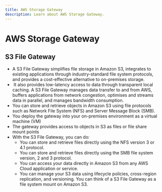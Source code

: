 ```yaml
---
title: AWS Storage Gateway
description: Learn about AWS Storage Gateway.
---
```


# AWS Storage Gateway

## S3 File Gateway

- A S3 File Gateway simplifies file storage in Amazon S3, integrates to existing applications through industry-standard file system protocols, and provides a cost-effective alternative to on-premises storage.
-  It also provides low-latency access to data through transparent local caching. A S3 File Gateway manages data transfer to and from AWS, buffers applications from network congestion, optimises and streams data in parallel, and manages bandwidth consumption.
- You can store and retrieve objects in Amazon S3 using file protocols such as Network File System (NFS) and Server Message Block (SMB).
- You deploy the gateway into your on-premises environment as a virtual machine (VM)
- The gateway provides access to objects in S3 as files or file share mount points
- With the S3 File Gateway, you can do:
  - You can store and retrieve files directly using the NFS version 3 or 4.1 protocol.
  - You can store and retrieve files directly using the SMB file system version, 2 and 3 protocol.
  - You can access your data directly in Amazon S3 from any AWS Cloud application or service.
  - You can manage your S3 data using lifecycle policies, cross-region replication, and versioning. You can think of a S3 File Gateway as a file system mount on Amazon S3.
